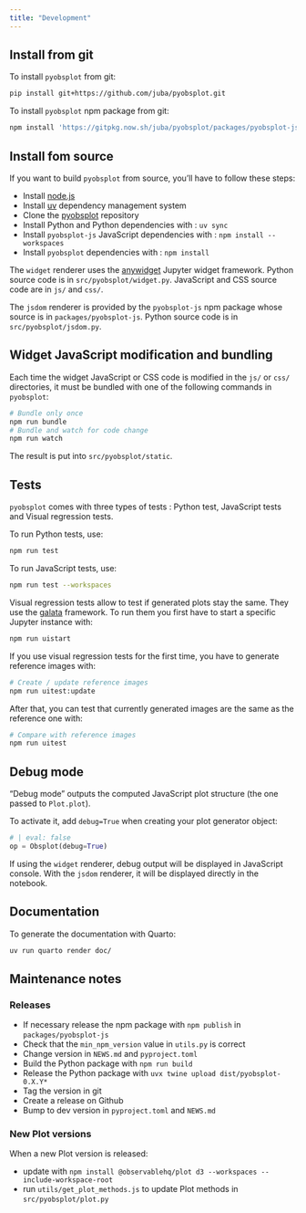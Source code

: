 ```yaml
---
title: "Development"
---
```



## Install from git

To install `pyobsplot` from git:

```sh 
pip install git+https://github.com/juba/pyobsplot.git
```

To install `pyobsplot` npm package from git:

```sh
npm install 'https://gitpkg.now.sh/juba/pyobsplot/packages/pyobsplot-js?main'
```

## Install fom source

If you want to build `pyobsplot` from source, you'll have to follow these steps:

- Install [node.js](https://nodejs.org/en)
- Install [uv](https://docs.astral.sh/uv/getting-started/installation/) dependency management system
- Clone the [pyobsplot](https://github.com/juba/pyobsplot) repository
- Install Python and Python dependencies with : `uv sync`
- Install `pyobsplot-js` JavaScript dependencies with : `npm install --workspaces`
- Install `pyobsplot` dependencies with : `npm install`

The `widget` renderer uses the [anywidget](https://anywidget.dev) Jupyter widget framework. Python source code is in `src/pyobsplot/widget.py`. JavaScript and CSS source code are in `js/` and `css/`.

The `jsdom` renderer is provided by the `pyobsplot-js` npm package whose source is in `packages/pyobsplot-js`. Python source code is in `src/pyobsplot/jsdom.py`.

## Widget JavaScript modification and bundling

Each time the widget JavaScript or CSS code is modified in the `js/` or  `css/` directories, it must be bundled with one of the following commands in `pyobsplot`:

```sh
# Bundle only once
npm run bundle
# Bundle and watch for code change
npm run watch
```

The result is put into `src/pyobsplot/static`. 

## Tests

`pyobsplot` comes with three types of tests : Python test, JavaScript tests and Visual regression tests.

To run Python tests, use:

```sh
npm run test
```

To run JavaScript tests, use:

```sh
npm run test --workspaces
```

Visual regression tests allow to test if generated plots stay the same. They use the [galata](https://github.com/jupyterlab/jupyterlab/tree/master/galata) framework. To run them you first have to start a specific Jupyter instance with:

```sh
npm run uistart
```

If you use visual regression tests for the first time, you have to generate reference images with:

```sh
# Create / update reference images
npm run uitest:update
```

After that, you can test that currently generated images are the same as the reference one with:

```sh
# Compare with reference images
npm run uitest
```

## Debug mode

"Debug mode" outputs the computed JavaScript plot structure (the one passed to `Plot.plot`).

To activate it, add `debug=True` when creating your plot generator object:

```python
# | eval: false
op = Obsplot(debug=True)
```

If using the `widget` renderer, debug output will be displayed in JavaScript console. With the `jsdom` renderer, it will be displayed directly in the notebook.

## Documentation

To generate the documentation with Quarto:

```sh
uv run quarto render doc/
```


## Maintenance notes

### Releases

- If necessary release the npm package with `npm publish` in `packages/pyobsplot-js`
- Check that the `min_npm_version` value in `utils.py` is correct
- Change version in `NEWS.md` and `pyproject.toml`
- Build the Python package with `npm run build`
- Release the Python package with `uvx twine upload dist/pyobsplot-0.X.Y*`
- Tag the version in git
- Create a release on Github
- Bump to dev version in `pyproject.toml` and `NEWS.md`

### New Plot versions

When a new Plot version is released:

- update with `npm install @observablehq/plot d3 --workspaces --include-workspace-root`
- run `utils/get_plot_methods.js` to update Plot methods in `src/pyobsplot/plot.py`